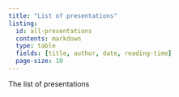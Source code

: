 ```yaml
---
title: "List of presentations"
listing:
  id: all-presentations 
  contents: markdown
  type: table
  fields: [title, author, date, reading-time]
  page-size: 10
---
```


The list of presentations

:::{#all-presentations}
:::